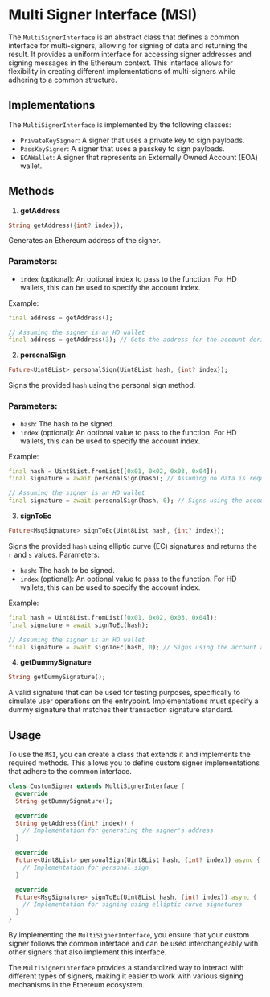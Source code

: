 # Multi Signer Interface (MSI)

The `MultiSignerInterface` is an abstract class that defines a common interface for multi-signers, allowing for signing of data and returning the result. It provides a uniform interface for accessing signer addresses and signing messages in the Ethereum context. This interface allows for flexibility in creating different implementations of multi-signers while adhering to a common structure.

## Implementations

The `MultiSignerInterface` is implemented by the following classes:

- `PrivateKeySigner`: A signer that uses a private key to sign payloads.
- `PassKeySigner`: A signer that uses a passkey to sign payloads.
- `EOAWallet`: A signer that represents an Externally Owned Account (EOA) wallet.

## Methods

1. **getAddress**

```dart
String getAddress({int? index});
```

Generates an Ethereum address of the signer.

### Parameters:

- `index` (optional): An optional index to pass to the function. For HD wallets, this can be used to specify the account index.

Example:

```dart
final address = getAddress();

// Assuming the signer is an HD wallet
final address = getAddress(3); // Gets the address for the account derived at position 3
```

2. **personalSign**

```dart
Future<Uint8List> personalSign(Uint8List hash, {int? index});
```

Signs the provided `hash` using the personal sign method.

### Parameters:

- `hash`: The hash to be signed.
- `index` (optional): An optional value to pass to the function. For HD wallets, this can be used to specify the account index.

Example:

```dart
final hash = Uint8List.fromList([0x01, 0x02, 0x03, 0x04]);
final signature = await personalSign(hash); // Assuming no data is required for actual signing

// Assuming the signer is an HD wallet
final signature = await personalSign(hash, 0); // Signs using the account at index 0
```

3. **signToEc**

```dart
Future<MsgSignature> signToEc(Uint8List hash, {int? index});
```

Signs the provided `hash` using elliptic curve (EC) signatures and returns the `r` and `s` values.
Parameters:

- `hash`: The hash to be signed.
- `index` (optional): An optional value to pass to the function. For HD wallets, this can be used to specify the account index.

Example:

```dart
final hash = Uint8List.fromList([0x01, 0x02, 0x03, 0x04]);
final signature = await signToEc(hash);

// Assuming the signer is an HD wallet
final signature = await signToEc(hash, 0); // Signs using the account at index 0
```

4. **getDummySignature**

```dart
String getDummySignature();
```

A valid signature that can be used for testing purposes, specifically to simulate user operations on the entrypoint. Implementations must specify a dummy signature that matches their transaction signature standard.

## Usage

To use the `MSI`, you can create a class that extends it and implements the required methods. This allows you to define custom signer implementations that adhere to the common interface.

```dart
class CustomSigner extends MultiSignerInterface {
  @override
  String getDummySignature();

  @override
  String getAddress({int? index}) {
    // Implementation for generating the signer's address
  }

  @override
  Future<Uint8List> personalSign(Uint8List hash, {int? index}) async {
    // Implementation for personal sign
  }

  @override
  Future<MsgSignature> signToEc(Uint8List hash, {int? index}) async {
    // Implementation for signing using elliptic curve signatures
  }
}
```

By implementing the `MultiSignerInterface`, you ensure that your custom signer follows the common interface and can be used interchangeably with other signers that also implement this interface.

The `MultiSignerInterface` provides a standardized way to interact with different types of signers, making it easier to work with various signing mechanisms in the Ethereum ecosystem.
